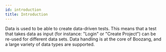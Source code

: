 ```yaml
---
id: introduction
title: Introduction
---
```


Data is used to be able to create data-driven tests. This means that a test that takes data as input (for instance: "Login" or "Create Project") can be re-used for different data sets. Data handling is at the core of Boozang, and a large variety of data types are supported. 
